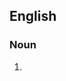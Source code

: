 {{also|Neogrammarians}}

==English==

===Noun===
{{head|en|noun form}}

# {{plural of|en|neogrammarian}}